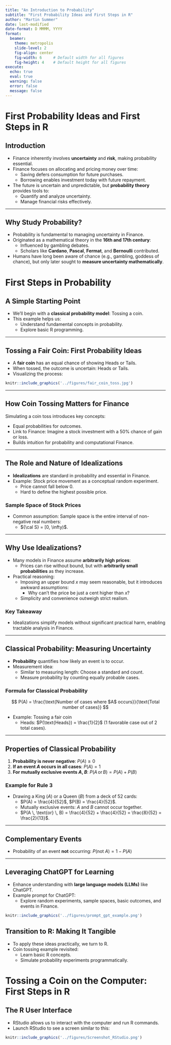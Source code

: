 ```yaml
---
title: "An Introduction to Probability"
subtitle: "First Probability Ideas and First Steps in R"
author: "Martin Summer"
date: last-modified
date-format: D MMMM, YYYY
format:
  beamer:
    theme: metropolis
    slide-level: 2
    fig-align: center
    fig-width: 6     # Default width for all figures
    fig-height: 4    # Default height for all figures
execute:
  echo: true
  eval: true
  warning: false
  error: false
  message: false
---
```


# First Probability Ideas and First Steps in R {#first-steps}

## Introduction

- Finance inherently involves **uncertainty** and **risk**, making probability essential.
- Finance focuses on allocating and pricing money over time:
  - Saving defers consumption for future purchases.
  - Borrowing enables investment today with future repayment.
- The future is uncertain and unpredictable, but **probability theory** provides tools to:
  - Quantify and analyze uncertainty.
  - Manage financial risks effectively.

---

## Why Study Probability? {#why-study-probability}

- Probability is fundamental to managing uncertainty in Finance.
- Originated as a mathematical theory in the **16th and 17th century**:
  - Influenced by gambling debates.
  - Scholars like **Cardano**, **Pascal**, **Fermat**, and **Bernoulli** contributed.
- Humans have long been aware of chance (e.g., gambling, goddess of chance), but only later sought to **measure uncertainty mathematically**.

# First Steps in Probability

## A Simple Starting Point

- We’ll begin with a **classical probability model**: Tossing a coin.
- This example helps us:
  - Understand fundamental concepts in probability.
  - Explore basic R programming.

---


## Tossing a Fair Coin: First Probability Ideas {#tossing-a-coin}

- A **fair coin** has an equal chance of showing Heads or Tails.
- When tossed, the outcome is uncertain: Heads or Tails.
- Visualizing the process:

```r
knitr::include_graphics('../figures/fair_coin_toss.jpg')
```

---

## How Coin Tossing Matters for Finance

Simulating a coin toss introduces key concepts:
  
  - Equal probabilities for outcomes.
  - Link to Finance: Imagine a stock investment with a 50% chance of gain or loss.
  - Builds intuition for probability and computational Finance.
    
---


## The Role and Nature of Idealizations {#role-of-idealizations}

- **Idealizations** are standard in probability and essential in Finance.
- Example: Stock price movement as a conceptual random experiment.
  - Price cannot fall below 0.
  - Hard to define the highest possible price.

### Sample Space of Stock Prices

- Common assumption: Sample space is the entire interval of non-negative real numbers:
  - ${\cal S} = [0, \infty)$.

---

## Why Use Idealizations? {#why-idealizations}

- Many models in Finance assume **arbitrarily high prices**:
  - Prices can rise without bound, but with **arbitrarily small probabilities** as they increase.
- Practical reasoning:
  - Imposing an upper bound $x$ may seem reasonable, but it introduces awkward assumptions:
    - Why can't the price be just a cent higher than $x$?
  - Simplicity and convenience outweigh strict realism.

### Key Takeaway

- Idealizations simplify models without significant practical harm, enabling tractable analysis in Finance.

---

## Classical Probability: Measuring Uncertainty {#classical-probability}

- **Probability** quantifies how likely an event is to occur.
- Measurement idea:
  - Similar to measuring length: Choose a standard and count.
  - Measure probability by counting equally probable cases.

### Formula for Classical Probability

$$
P(A) = \frac{\text{Number of cases where $A$ occurs}}{\text{Total number of cases}}
$$

- Example: Tossing a fair coin
  - Heads: $P(\text{Heads}) = \frac{1}{2}$ (1 favorable case out of 2 total cases).

---

## Properties of Classical Probability {#properties-of-probability}

1. **Probability is never negative**:
   $P(A) \geq 0$
2. **If an event $A$ occurs in all cases**:
   $P(A) = 1$
3. **For mutually exclusive events $A$, $B$**:
   $P(A \, \text{or} \, B) = P(A) + P(B)$

### Example for Rule 3

- Drawing a King ($A$) or a Queen ($B$) from a deck of 52 cards:
  - $P(A) = \frac{4}{52}$, $P(B) = \frac{4}{52}$.
  - Mutually exclusive events: $A$ and $B$ cannot occur together.
  - $P(A \, \text{or} \, B) = \frac{4}{52} + \frac{4}{52} = \frac{8}{52} = \frac{2}{13}$.

---

## Complementary Events

- Probability of an event **not** occurring:
  $P(\text{not } A) = 1 - P(A)$

---

## Leveraging ChatGPT for Learning

- Enhance understanding with **large language models (LLMs)** like ChatGPT.
- Example prompt for ChatGPT:
  - Explore random experiments, sample spaces, basic outcomes, and events in Finance.

```r
knitr::include_graphics('../figures/prompt_gpt_example.png')
```


## Transition to R: Making It Tangible

- To apply these ideas practically, we turn to R.
- Coin tossing example revisited:
  - Learn basic R concepts.
  - Simulate probability experiments programmatically.


# Tossing a Coin on the Computer: First Steps in R {#tossing-coin-on-computer}

## The R User Interface {#r-interface}

- RStudio allows us to interact with the computer and run R commands.
- Launch RStudio to see a screen similar to this:

```r
knitr::include_graphics('../figures/Screenshot_RStudio.png')
```


